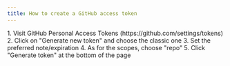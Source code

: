 ```yaml
---
title: How to create a GitHub access token
---
```


<Steps>
1. Visit GitHub Personal Access Tokens (https://github.com/settings/tokens)
2. Click on "Generate new token" and choose the classic one
3. Set the preferred note/expiration
4. As for the scopes, choose "repo"
5. Click "Generate token" at the bottom of the page
</Steps>
